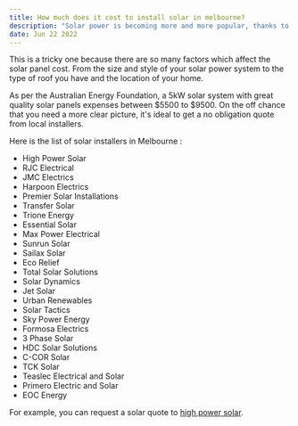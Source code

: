 ```yaml
---
title: How much does it cost to install solar in melbourne?
description: "Solar power is becoming more and more popular, thanks to its impressive energy savings. Wondering how much it costs to install solar in Melbourne? This article will give you a rough idea."
date: Jun 22 2022
---
```


This is a tricky one because there are so many factors which affect the solar panel cost. From the size and style of your solar power system to the type of roof you have and the location of your home.

As per the Australian Energy Foundation, a 5kW solar system with great quality solar panels expenses between $5500 to $9500. On the off chance that you need a more clear picture, it's ideal to get a no obligation quote from local installers.

Here is the list of solar installers in Melbourne : 

- High Power Solar
- RJC Electrical
- JMC Electrics
- Harpoon Electrics
- Premier Solar Installations
- Transfer Solar
- Trione Energy
- Essential Solar
- Max Power Electrical
- Sunrun Solar
- Sailax Solar
- Eco Relief
- Total Solar Solutions
- Solar Dynamics
- Jet Solar
- Urban Renewables
- Solar Tactics
- Sky Power Energy
- Formosa Electrics
- 3 Phase Solar
- HDC Solar Solutions
- C-COR Solar
- TCK Solar
- Teaslec Electrical and Solar
- Primero Electric and Solar
- EOC Energy

For example, you can request a solar quote to [high power solar](https://highpowersolar.com.au).
